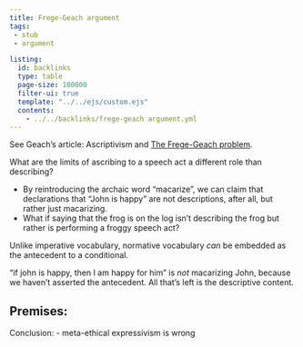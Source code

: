 ```yaml
---
title: Frege-Geach argument
tags:
 - stub
 - argument

listing:
  id: backlinks
  type: table
  page-size: 100000
  filter-ui: true
  template: "../../ejs/custom.ejs"
  contents:
    - ../../backlinks/frege-geach argument.yml
---
```


See Geach's article: Ascriptivism and [The Frege-Geach problem](/docs/phil/The Frege-Geach problem.html).

What are the limits of ascribing to a speech act a different role than describing?

-  By reintroducing the archaic word "macarize", we can claim that declarations that "John is happy" are not descriptions, after all, but rather just macarizing.
- What if saying that the frog is on the log isn't describing the frog but rather is performing a froggy speech act?

Unlike imperative vocabulary, normative vocabulary *can* be embedded as the antecedent to a conditional.

"if john is happy, then I am happy for him" is *not* macarizing John, because we haven't asserted the antecedent. All that's left is the descriptive content.

Premises:
- 

Conclusion: 
-  meta-ethical expressivism is wrong

